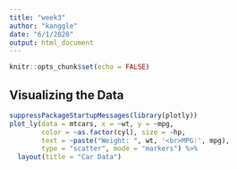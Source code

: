 ---
title: "week3"
author: "kanggle"
date: "6/1/2020"
output: html_document
---

```{r setup, include=FALSE}
knitr::opts_chunk$set(echo = FALSE)
```


## Visualizing the Data

```{r plot, echo=FALSE}
suppressPackageStartupMessages(library(plotly))
plot_ly(data = mtcars, x = ~wt, y = ~mpg, 
        color = ~as.factor(cyl), size = ~hp,
        text = ~paste("Weight: ", wt, '<br>MPG:', mpg),
        type = "scatter", mode = "markers") %>%
  layout(title = "Car Data")
```

